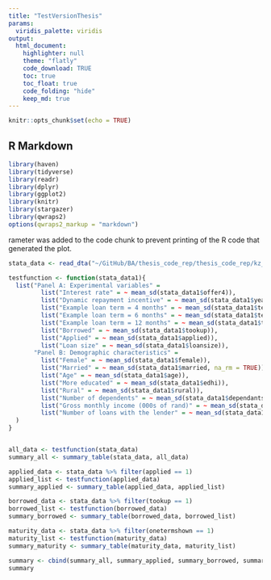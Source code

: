 ```yaml
---
title: "TestVersionThesis"
params:
  viridis_palette: viridis
output:
  html_document:
    highlighter: null
    theme: "flatly"
    code_download: TRUE
    toc: true
    toc_float: true
    code_folding: "hide"
    keep_md: true
---
```



```r
knitr::opts_chunk$set(echo = TRUE)
```

## R Markdown

```r
library(haven)
library(tidyverse)
library(readr)
library(dplyr)
library(ggplot2)
library(knitr)
library(stargazer)
library(qwraps2)
options(qwraps2_markup = "markdown")
```
rameter was added to the code chunk to prevent printing of the R code that generated the plot.

```r
stata_data <- read_dta("~/GitHub/BA/thesis_code_rep/thesis_code_rep/kz_demandelasts_aer08.dta")

testfunction <- function(stata_data1){
  list("Panel A: Experimental variables" =
         list("Interest rate" = ~ mean_sd(stata_data1$offer4)),
         list("Dynamic repayment incentive" = ~ mean_sd(stata_data1$yearlong)),
         list("Example loan term = 4 months" = ~ mean_sd(stata_data1$termshown4, na_rm = TRUE)),
         list("Example loan term = 6 months" = ~ mean_sd(stata_data1$termshown6, na_rm = TRUE)),
         list("Example loan term = 12 months" = ~ mean_sd(stata_data1$termshown12, na_rm = TRUE)),
         list("Borrowed" = ~ mean_sd(stata_data1$tookup)),
         list("Applied" = ~ mean_sd(stata_data1$applied)),
         list("Loan size" = ~ mean_sd(stata_data1$loansize)),
       "Panel B: Demographic characteristics" =
         list("Female" = ~ mean_sd(stata_data1$female)),
         list("Married" = ~ mean_sd(stata_data1$married, na_rm = TRUE)),
         list("Age" = ~ mean_sd(stata_data1$age)),
         list("More educated" = ~ mean_sd(stata_data1$edhi)),
         list("Rural" = ~ mean_sd(stata_data1$rural)),
         list("Number of dependents" = ~ mean_sd(stata_data1$dependants, na_rm = TRUE)),
         list("Gross monthly income (000s of rand)" = ~ mean_sd(stata_data1$grossincome, na_rm = TRUE)),
         list("Number of loans with the lender" = ~ mean_sd(stata_data1$trcount, na_rm = TRUE))
  )
}


all_data <- testfunction(stata_data)
summary_all <- summary_table(stata_data, all_data)

applied_data <- stata_data %>% filter(applied == 1)
applied_list <- testfunction(applied_data) 
summary_applied <- summary_table(applied_data, applied_list)

borrowed_data <- stata_data %>% filter(tookup == 1)
borrowed_list <- testfunction(borrowed_data) 
summary_borrowed <- summary_table(borrowed_data, borrowed_list)

maturity_data <- stata_data %>% filter(onetermshown == 1)
maturity_list <- testfunction(maturity_data) 
summary_maturity <- summary_table(maturity_data, maturity_list)

summary <- cbind(summary_all, summary_applied, summary_borrowed, summary_maturity)
summary

```